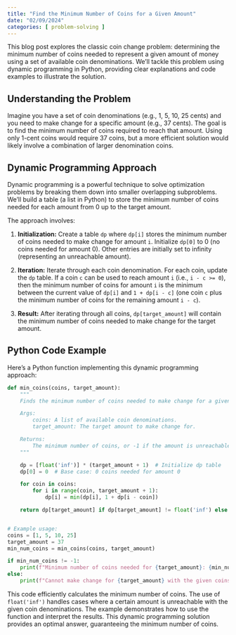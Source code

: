 ```yaml
---
title: "Find the Minimum Number of Coins for a Given Amount"
date: "02/09/2024"
categories: [ problem-solving ]
---
```


This blog post explores the classic coin change problem: determining the minimum number of coins needed to represent a given amount of money using a set of available coin denominations.  We'll tackle this problem using dynamic programming in Python, providing clear explanations and code examples to illustrate the solution.

## Understanding the Problem

Imagine you have a set of coin denominations (e.g., 1, 5, 10, 25 cents) and you need to make change for a specific amount (e.g., 37 cents). The goal is to find the minimum number of coins required to reach that amount.  Using only 1-cent coins would require 37 coins, but a more efficient solution would likely involve a combination of larger denomination coins.

## Dynamic Programming Approach

Dynamic programming is a powerful technique to solve optimization problems by breaking them down into smaller overlapping subproblems.  We'll build a table (a list in Python) to store the minimum number of coins needed for each amount from 0 up to the target amount.

The approach involves:

1. **Initialization:** Create a table `dp` where `dp[i]` stores the minimum number of coins needed to make change for amount `i`.  Initialize `dp[0]` to 0 (no coins needed for amount 0).  Other entries are initially set to infinity (representing an unreachable amount).

2. **Iteration:** Iterate through each coin denomination. For each coin, update the `dp` table.  If a coin `c` can be used to reach amount `i` (i.e., `i - c >= 0`), then the minimum number of coins for amount `i` is the minimum between the current value of `dp[i]` and `1 + dp[i - c]` (one coin `c` plus the minimum number of coins for the remaining amount `i - c`).

3. **Result:** After iterating through all coins, `dp[target_amount]` will contain the minimum number of coins needed to make change for the target amount.


## Python Code Example

Here's a Python function implementing this dynamic programming approach:


```python
def min_coins(coins, target_amount):
    """
    Finds the minimum number of coins needed to make change for a given amount.

    Args:
        coins: A list of available coin denominations.
        target_amount: The target amount to make change for.

    Returns:
        The minimum number of coins, or -1 if the amount is unreachable.
    """

    dp = [float('inf')] * (target_amount + 1)  # Initialize dp table
    dp[0] = 0  # Base case: 0 coins needed for amount 0

    for coin in coins:
        for i in range(coin, target_amount + 1):
            dp[i] = min(dp[i], 1 + dp[i - coin])

    return dp[target_amount] if dp[target_amount] != float('inf') else -1


# Example usage:
coins = [1, 5, 10, 25]
target_amount = 37
min_num_coins = min_coins(coins, target_amount)

if min_num_coins != -1:
    print(f"Minimum number of coins needed for {target_amount}: {min_num_coins}")
else:
    print(f"Cannot make change for {target_amount} with the given coins.")

```

This code efficiently calculates the minimum number of coins.  The use of `float('inf')` handles cases where a certain amount is unreachable with the given coin denominations.  The example demonstrates how to use the function and interpret the results.  This dynamic programming solution provides an optimal answer, guaranteeing the minimum number of coins.

